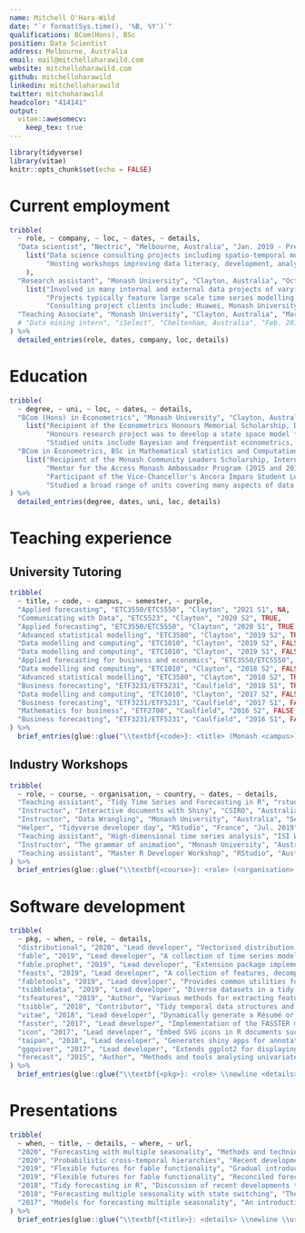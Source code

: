 ```yaml
---
name: Mitchell O'Hara-Wild
date: "`r format(Sys.time(), '%B, %Y')`"
qualifications: BCom(Hons), BSc
position: Data Scientist
address: Melbourne, Australia
email: mail@mitchelloharawild.com
website: mitchelloharawild.com
github: mitchelloharawild
linkedin: mitchelloharawild
twitter: mitchoharawild
headcolor: "414141"
output: 
  vitae::awesomecv:
    keep_tex: true
---
```


```r
library(tidyverse)
library(vitae)
knitr::opts_chunk$set(echo = FALSE)
```

# Current employment

```r
tribble(
  ~ role, ~ company, ~ loc, ~ dates, ~ details,
  "Data scientist", "Nectric", "Melbourne, Australia", "Jan. 2019 - Present", 
    list("Data science consulting projects including spatio-temporal modelling, and large scale forecasting.",
         "Hosting workshops improving data literacy, development, analysis and modelling capabilities."
    ),
  "Research assistant", "Monash University", "Clayton, Australia", "Oct. 2015 - Present", 
    list("Involved in many internal and external data projects of varying size and complexity.", 
         "Projects typically feature large scale time series modelling or analysis, cross-sectional modelling and creating tools for improving workflows.",
         "Consulting project clients include: Huawei, Monash University, R Consortium, NSW Chief Scientist office, DiabetesLab and Tennis Australia."),
  "Teaching Associate", "Monash University", "Clayton, Australia", "Mar. 2016 - Present", "Sessional teaching of university students undertaking Bachelor's and Master's degrees. Specific classes are listed in 'Teaching experience'."
  # "Data mining intern", "iSelect", "Cheltenham, Australia", "Feb. 2015 - Mar. 2015", "Improved business reporting with interactive visualisations, and model-based anomaly detection.",
) %>% 
  detailed_entries(role, dates, company, loc, details)
```

# Education

```r
tribble(
  ~ degree, ~ uni, ~ loc, ~ dates, ~ details,
  "BCom (Hons) in Econometrics", "Monash University", "Clayton, Australia", "Mar. 2017 - Nov. 2017", 
    list("Recipient of the Econometrics Honours Memorial Scholarship, Dean's Honour, Dean's Commendation, and best in class for 5 units.",
         "Honours research project was to develop a state space model for quickly forecasting time series with multiple seasonalities.",
         "Studied units include Bayesian and frequentist econometrics, advanced statistical modelling and computational science."),
  "BCom in Econometrics, BSc in Mathematical statistics and Computational Science", "Monash University", "Clayton, Australia", "Mar. 2013 - Nov. 2016", 
    list("Recipient of the Monash Community Leaders Scholarship, International Institute of Forecasters Award, and best in class for 4 units.",
         "Mentor for the Access Monash Ambassador Program (2015 and 2016)",
         "Participant of the Vice-Chancellor's Ancora Imparo Student Leadership Program (2014)",
         "Studied a broad range of units covering many aspects of data science. The three disciplines I majored in explored different perspectives for working with data.")
) %>% 
  detailed_entries(degree, dates, uni, loc, details)
```

# Teaching experience

## University Tutoring

<!-- My teaching quality at Monash University has been consistently recognised with positive student evaluations and individual praise from my students. I have also been awarded six congratulatory letters for outstanding student evaluations for four of my units (ETF5231, ETC3580, ETC3550, ETC5523), which indicates that student feedback for the unit is among the best in the university. -->

```r
tribble(
  ~ title, ~ code, ~ campus, ~ semester, ~ purple,
  "Applied forecasting", "ETC3550/ETC5550", "Clayton", "2021 S1", NA,
  "Communicating with Data", "ETC5523", "Clayton", "2020 S2", TRUE,
  "Applied forecasting", "ETC3550/ETC5550", "Clayton", "2020 S1", TRUE,
  "Advanced statistical modelling", "ETC3580", "Clayton", "2019 S2", TRUE,
  "Data modelling and computing", "ETC1010", "Clayton", "2019 S2", FALSE,
  "Data modelling and computing", "ETC1010", "Clayton", "2019 S1", FALSE,
  "Applied forecasting for business and economics", "ETC3550/ETC5550", "Clayton", "2019 S1", TRUE,
  "Data modelling and computing", "ETC1010", "Clayton", "2018 S2", FALSE,
  "Advanced statistical modelling", "ETC3580", "Clayton", "2018 S2", TRUE,
  "Business forecasting", "ETF3231/ETF5231", "Caulfield", "2018 S1", TRUE,
  "Data modelling and computing", "ETC1010", "Clayton", "2017 S2", FALSE,
  "Business forecasting", "ETF3231/ETF5231", "Caulfield", "2017 S1", FALSE,
  "Mathematics for business", "ETF2700", "Caulfield", "2016 S2", FALSE,
  "Business forecasting", "ETF3231/ETF5231", "Caulfield", "2016 S1", FALSE
) %>% 
  brief_entries(glue::glue("\\textbf{<code>}: <title> (Monash <campus>)", .open = "<", .close = ">"), semester, .protect = FALSE)
```

\newpage

## Industry Workshops

<!-- In addition to sessional tutoring, I also teach data analysis workshops for working professionals. -->

```r
tribble(
  ~ role, ~ course, ~ organisation, ~ country, ~ dates, ~ details,
  "Teaching assistant", "Tidy Time Series and Forecasting in R", "rstudio::conf", "USA", "Jan. 2020", "Two day workshop with Rob Hyndman on forecasting using tidyverse workflows.",
  "Instructor", "Interactive documents with Shiny", "CSIRO", "Australia", "Nov. 2019", "Two day intermediate workshop on developing of shiny applications.",
  "Instructor", "Data Wrangling", "Monash University", "Australia", "Sep. 2019", "A short workshop in the 'R Workshops for Beginners' series on using tidyr and dplyr to wrangle data.",
  "Helper", "Tidyverse developer day", "RStudio", "France", "Jul. 2019", "A one day developer day where I helped R users resolve issues on tidyverse packages.",
  "Teaching assistant", "High-dimensional time series analysis", "ISI WSC", "Malaysia", "Aug. 2019", "One day short course with Rob Hyndman for analysing and forecasting large collections of time series.",
  "Instructor", "The grammar of animation", "Monash University", "Australia", "Mar. 2019", "A short workshop for NUMBAT group on creating animated graphics in R with the gganimate package.",
  "Teaching assistant", "Master R Developer Workshop", "RStudio", "Australia", "Dec. 2016", "A two day workshop with Hadley Wicham on programming with R and developing R packages.",
) %>% 
  brief_entries(glue::glue("\\textbf{<course>}: <role> (<organisation>, <country>) \\newline <details>", .open = "<", .close = ">"), paste0(dates, "\\newline"), .protect = FALSE)
```

# Software development

<!-- My primary research output is the translation of academic research into open source software packages. -->

```r
tribble(
  ~ pkg, ~ when, ~ role, ~ details,
  "distributional", "2020", "Lead developer", "Vectorised distribution objects with methods for manipulating and computing on probability distributions.",
  "fable", "2019", "Lead developer", "A collection of time series models for use in a tidyverse workflow.",
  "fable.prophet", "2019", "Lead developer", "Extension package implementing the prophet forecasting procedure for fable.",
  "feasts", "2019", "Lead developer", "A collection of features, decompositions, statistics and graphics tools for the analysing tidy time series data.",
  "fabletools", "2019", "Lead developer", "Provides common utilities for the fable forecasting framework, allows users to extend fable with new models.",
  "tsibbledata", "2019", "Lead developer", "Diverse datasets in a tidy time series data structure (tsibble). Useful in examples of tidy time series analysis.",
  "tsfeatures", "2019", "Author", "Various methods for extracting features from time series data.",
  "tsibble", "2018", "Contributor", "Tidy temporal data structures and tools. The data for the tidy time series collection of packages.",
  "vitae", "2018", "Lead developer", "Dynamically generate a Résumé or CV using R Markdown. This CV is created using code with that package!",
  "fasster", "2017", "Lead developer", "Implementation of the FASSTER model for forecasting complex multiple seasonal patterns.",
  "icon", "2017", "Lead developer", "Embed SVG icons in R documents such as slides, reports and apps.",
  "taipan", "2018", "Lead developer", "Generates shiny apps for annotating image data, which is useful for training machine learning models.",
  "ggquiver", "2017", "Lead developer", "Extends ggplot2 for displaying vector fields on plots.",
  "forecast", "2015", "Author", "Methods and tools analysing univariate time series data and producing model-based forecasts."
) %>% 
  brief_entries(glue::glue("\\textbf{<pkg>}: <role> \\newline <details>", .open = "<", .close = ">"), paste0(when, "\\newline"), .protect = FALSE)
```

<!-- ## Academic research -->

<!-- fasster, taipan, fable -->

\newpage

# Presentations

```r
tribble(
  ~ when, ~ title, ~ details, ~ where, ~ url,
  "2020", "Forecasting with multiple seasonality", "Methods and techniques to multiple seasonal forecasting in R", "UK NHS", "https://slides.mitchelloharawild.com/nhs2020/",
  "2020", "Probabilistic cross-temporal hierarchies", "Recent developments of temporal reconciliation in fable.", "ISF", "https://slides.mitchelloharawild.com/isf2020/",
  "2019", "Flexible futures for fable functionality", "Gradual introduction to tidy forecasting with fable. Flexibility is demonstrated with combination modelling and package extensibilitiy.", "MelbURN meetup", "https://slides.mitchelloharawild.com/fable-tfeam/",
  "2019", "Flexible futures for fable functionality", "Reconciled forecasting of many time series with model combinations.", "ISF", "https://slides.mitchelloharawild.com/isf2019/",
  "2018", "Tidy forecasting in R", "Discussion of recent developments to the fable framework.", "MelbURN meetup", "https://slides.mitchelloharawild.com/fable-tfeam/",
  "2018", "Forecasting multiple seasonality with state switching", "The FASSTER model with the fable framework.", "useR!", "https://slides.mitchelloharawild.com/user2018",
  "2017", "Models for forecasting multiple seasonality", "An introduction to the FASSTER model.", "MelbURN meetup", "https://slides.mitchelloharawild.com/melburn17/",
) %>% 
  brief_entries(glue::glue("\\textbf{<title>}: <details> \\newline \\url{<url>}", .open = "<", .close = ">"), when, .protect = FALSE)
```

<!-- # Data analysis projects -->

<!-- # Related interests -->
<!-- * Home automation -->
<!-- * Beekeeping -->
<!-- * Permaculture -->
<!-- * Electronics design -->
<!-- * Woodworking -->

<!-- # Relevant Skills -->
<!-- ```{r} -->
<!-- cvskill("Data Analysis", c("Visualisation", "Data Cleaning", "Forecasting", "Modelling", "Communication", "Inference", "Machine Learning", "Web Scraping")) -->
<!-- cvskill("Programming", c("R", "Python", "SQL", "Java", "C", "C++", "HTML/CSS", "TeX", "MATLAB")) -->
<!-- ``` -->

<!-- # Awards & Achievements -->
<!-- ## Awards -->
<!-- ```{r} -->
<!-- tribble( -->
<!--   ~ award, ~ from, ~ year, -->
<!--   "Commerce Dean's Honour", "Monash", "2017", -->
<!--   "Commerce Dean's Commendation", "Monash", "2016", -->
<!--   "Science Dean’s List", "Monash", "2014-2016", -->
<!--   "International Institute of Forecasters Award", "IIF", "2014", -->
<!--   "Rotary Youth Leadership Award", "Rotary", "2013" -->
<!-- ) %>% -->
<!--   brief_entries(award, year, from) -->
<!-- ``` -->

<!-- ## Scholarships -->
<!-- ```{r} -->
<!-- tribble( -->
<!--   ~ scholarship, ~ from, ~ year, -->
<!--   "Econometrics Honours Memorial Scholarship", "Monash", "2017", -->
<!--   "Monash Community Leaders Scholarship", "Monash", "2015 & 2016", -->
<!--   "Mitcham Rotary Scholarship", "Rotary", "2011 & 2012" -->
<!-- ) %>% -->
<!--   brief_entries(scholarship, year, from) -->
<!-- ``` -->

<!-- \hspace{3em} -->

<!-- ## Competitions -->
<!-- ```{r} -->
<!-- tribble( -->
<!--   ~ competition, ~ from, ~ year, -->
<!--   "UseR! 2018 Datathon Champion", "UseR!", "2018", -->
<!--   "RMIT SBITL Analytics Competition Champion", "RMIT", "2017", -->
<!--   "RMIT SBITL Analytics Competition Champion", "RMIT", "2016" -->
<!-- ) %>% -->
<!--   brief_entries(competition, year, from) -->
<!-- ``` -->
